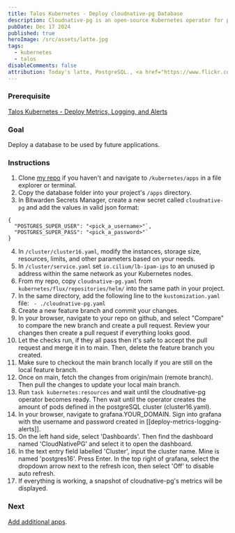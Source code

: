 ```yaml
---
title: Talos Kubernetes - Deploy cloudnative-pg Database
description: Cloudnative-pg is an open-source Kubernetes operator for postgreSQL.
pubDate: Dec 17 2024
published: true
heroImage: /src/assets/latte.jpg
tags:
  - kubernetes
  - talos
disableComments: false
attribution: Today's latte, PostgreSQL., <a href="https://www.flickr.com/photos/22322135@N00/6777888928" title="Today's latte, PostgreSQL.">Yuko Honda</a>, <a href="https://creativecommons.org/licenses/by/2.0/">CC BY 2.0</a>, via flickr
---
```

### Prerequisite
[Talos Kubernetes - Deploy Metrics, Logging, and Alerts](../../posts/deploy-metrics-logging-alerts)

### Goal
Deploy a database to be used by future applications.
### Instructions
1. Clone [my repo](https://github.com/granth7/talos-flux-cluster) if you haven't and navigate to `/kubernetes/apps` in a file explorer or terminal.
2. Copy the database folder into your project's `/apps` directory.
3. In Bitwarden Secrets Manager, create a new secret called `cloudnative-pg` and add the values in valid json format:
  ```
  {
    "POSTGRES_SUPER_USER": "<pick_a_username>"`,
    "POSTGRES_SUPER_PASS": "<pick_a_password>"`
  }
  ```
4. In `/cluster/cluster16.yaml`, modify the instances, storage size, resources, limits, and other parameters based on your needs.
5. In `/cluster/service.yaml` set `io.cilium/lb-ipam-ips` to an unused ip address within the same network as your Kubernetes nodes.
6. From my repo, copy `cloudnative-pg.yaml` from `kubernetes/flux/repositories/helm/` into the same path in your project.
7. In the same directory, add the following line to the  `kustomization.yaml` file:
` - ./cloudnative-pg.yaml`
8. Create a new feature branch and commit your changes.
9. In your browser, navigate to your repo on github, and select "Compare" to compare the new branch and create a pull request. Review your changes then create a pull request if everything looks good.
10. Let the checks run, if they all pass then it's safe to accept the pull request and merge it in to main. Then, delete the feature branch you created.
11. Make sure to checkout the main branch locally if you are still on the local feature branch.
12. Once on main, fetch the changes from origin/main (remote branch). Then pull the changes to update your local main branch. 
13. Run `task kubernetes:resources` and wait until the cloudnative-pg operator becomes ready. Then wait until the operator creates the amount of pods defined in the postgreSQL cluster (cluster16.yaml).
14. In your browser, navigate to grafana.YOUR_DOMAIN. Sign into grafana with the username and password created in [[deploy-metrics-logging-alerts]].
15. On the left hand side, select 'Dashboards'. Then find the dashboard named 'CloudNativePG' and select it to open the dashboard.
16. In the text entry field labelled 'Cluster', input the cluster name. Mine is named 'postgres16'. Press Enter. In the top right of grafana, select the dropdown arrow next to the refresh icon, then select 'Off' to disable auto refresh. 
17. If everything is working, a snapshot of cloudnative-pg's metrics will be displayed. 

### Next
[Add additional apps](../../posts/add-additional-apps).

